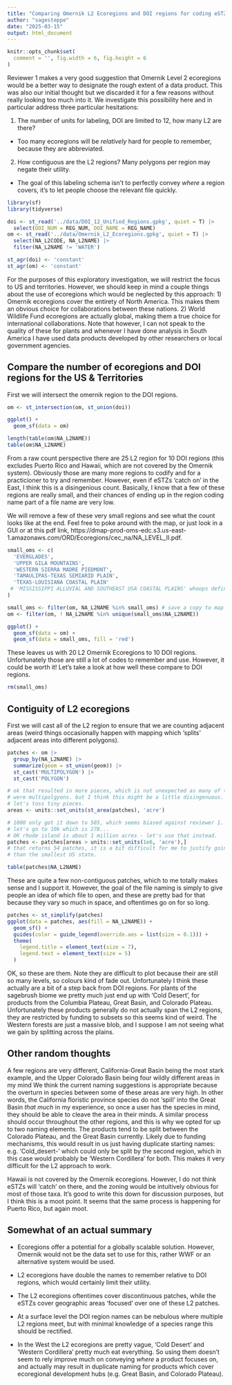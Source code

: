 ```yaml
---
title: "Comparing Omernik L2 Ecoregions and DOI regions for coding eSTZs"
author: "sagesteppe"
date: "2025-03-15"
output: html_document
---
```


```r
knitr::opts_chunk$set(
  comment = '', fig.width = 6, fig.height = 6
)
```

Reviewer 1 makes a very good suggestion that Omernik Level 2 ecoregions would be a better way to designate the rough extent of a data product. This was also our initial thought but we discarded it for a few reasons without really looking too much into it. 
We investigate this possibility here and in particular address three particular hesitations: 

1) The number of units for labeling, DOI are limited to 12, how many L2 are there? 
  - Too many ecoregions will be *relatively* hard for people to remember, because they are abbreviated. 
  
2) How contiguous are the L2 regions? Many polygons per region may negate their utility. 
  - The goal of this labeling schema isn't to perfectly convey *where* a region covers, it's to let people choose the relevant file quickly. 

```r
library(sf)
library(tidyverse)
```


```r
doi <- st_read('../data/DOI_12_Unified_Regions.gpkg', quiet = T) |>
  select(DOI_NUM = REG_NUM, DOI_NAME = REG_NAME)
om <- st_read('../data/Omernik_L2_Ecoregions.gpkg', quiet = T) |>
  select(NA_L2CODE, NA_L2NAME) |>
  filter(NA_L2NAME != 'WATER')

st_agr(doi) <- 'constant'
st_agr(om) <- 'constant'
```

For the purposes of this exploratory investigation, we will restrict the focus to US and territories. 
However, we should keep in mind a couple things about the use of ecoregions which would be neglected by this approach: 
  1) Omernik ecoregions cover the entirety of North America. This makes them an obvious choice for collaborations between these nations. 
  2) World Wildlife Fund ecoregions are actually global, making them a true choice for international collaborations. Note that however, I can not speak to the quality of these for plants and whenever I have done analysis in South America I have used data products developed by other researchers or local government agencies. 
  
## Compare the number of ecoregions and DOI regions for the US & Territories

First we will intersect the omernik region to the DOI regions. 

```r
om <- st_intersection(om, st_union(doi))

ggplot() + 
  geom_sf(data = om)
```

```r
length(table(om$NA_L2NAME))
table(om$NA_L2NAME)
```

From a raw count perspective there are 25 L2 region for 10 DOI regions (this excludes Puerto Rico and Hawaii, which are not covered by the Omernik system). 
Obviously those are many more regions to codify and for a practicioner to try and remember. 
However, even if eSTZs 'catch on' in the East, I think this is a disingenious count. 
Basically, I know that a few of these regions are really small, and their chances of ending up in the region coding name part of a file name are very low. 

We will remove a few of these very small regions and see what the count looks like at the end. 
Feel free to poke around with the map, or just look in a GUI or at this pdf link, 
https://dmap-prod-oms-edc.s3.us-east-1.amazonaws.com/ORD/Ecoregions/cec_na/NA_LEVEL_II.pdf. 

```r

small_oms <- c(
  'EVERGLADES',
  'UPPER GILA MOUNTAINS',
  'WESTERN SIERRA MADRE PIEDMONT',
  'TAMAULIPAS-TEXAS SEMIARID PLAIN',
  'TEXAS-LOUISIANA COASTAL PLAIN'
 # 'MISSISSIPPI ALLUVIAL AND SOUTHEAST USA COASTAL PLAINS' whoops definitely keep this. 
)

small_oms <- filter(om, NA_L2NAME %in% small_oms) # save a copy to map them. 
om <- filter(om, ! NA_L2NAME %in% unique(small_oms$NA_L2NAME))

ggplot() + 
  geom_sf(data = om) + 
  geom_sf(data = small_oms, fill = 'red')
```

These leaves us with 20 L2 Omernik Ecoregions to 10 DOI regions. 
Unfortunately those are still a lot of codes to remember and use. 
However, it could be worth it! 
Let's take a look at how well these compare to DOI regions. 

```r
rm(small_oms)
```

## Contiguity of L2 ecoregions 

First we will cast all of the L2 region to ensure that we are counting adjacent areas (weird things occasionally happen with mapping which 'splits' adjacent areas into different polygons). 

```r

patches <- om |>
  group_by(NA_L2NAME) |>
  summarize(geom = st_union(geom)) |>
  st_cast('MULTIPOLYGON') |>
  st_cast('POLYGON')

# ok that resulted in more pieces, which is not unexpected as many of these 
# were multipolgyons. but I think this might be a little disingenuous. 
# let's toss tiny pieces. 
areas <- units::set_units(st_area(patches), 'acre')

# 1000 only got it down to 585, which seems biased against reviewer 1.  
# let's go to 10k which is 278... 
# OK rhode island is about 1 million acres - let's use that instead. 
patches <- patches[areas > units::set_units(1e6, 'acre'),]
# that returns 54 patches, it is a bit difficult for me to justify going much bigger
# than the smallest US state. 
```

```r
table(patches$NA_L2NAME)
```

These are quite a few non-contiguous patches, which to me totally makes sense and I support it. 
However, the goal of the file naming is simply to give people an idea of which file to open, and these are pretty bad for that because they vary so much in space, and oftentimes go on for so long. 

```r
patches <- st_simplify(patches)
ggplot(data = patches, aes(fill = NA_L2NAME)) + 
  geom_sf() + 
  guides(color = guide_legend(override.aes = list(size = 0.1))) + 
  theme(
    legend.title = element_text(size = 7), 
    legend.text = element_text(size = 5)
  )
```

OK, so these are them. Note they are difficult to plot because their are still so many levels, so colours kind of fade out. 
Unfortunately I think these actually are a bit of a step back from DOI regions.
For plants of the sagebrush biome we pretty much just end up with 'Cold Desert', for products from the Columbia Plateau, Great Basin, and Colorado Plateau. 
Unfortunately these products generally do not actually span the L2 regions, they are restricted by funding to subsets so this seems kind of weird. 
The Western forests are just a massive blob, and I suppose I am not seeing what we gain by splitting across the plains. 

## Other random thoughts 

A few regions are very different, California-Great Basin being the most stark example, and the Upper Colorado Basin being four wildly different areas in my mind
We think the current naming suggestions is appropriate because the overturn in species between some of these areas are very high. 
In other words, the California floristic province species do not 'spill' into the Great Basin *that much* in my experience, so once a user has the species in mind, they should be able to cleave the area in their minds. 
A similar process should occur throughout the other regions, and this is why we opted for up to two naming elements. 
The products tend to be split between the Colorado Plateau, and the Great Basin currently. 
Likely due to funding mechanisms, this would result in us just having duplicate starting names: e.g. 'Cold_desert-' which could only be split by the second region, which in this case would probably be 'Western Cordillera' for both. 
This makes it very difficult for the L2 approach to work. 

Hawaii is not covered by the Omernik ecoregions. 
However, I do not think eSTZs will 'catch' on there, and the zoning would be intuitively obvious for most of those taxa. 
It's good to write this down for discussion purposes, but I think this is a moot point. 
It seems that the same process is happening for Puerto Rico, but again moot. 


## Somewhat of an actual summary

+ Ecoregions offer a potential for a globally scalable solution. 
However, Omernik would not be the data set to use for this, rather WWF or an alternative system would be used. 

+ L2 ecoregions have double the names to remember relative to DOI regions, which would certainly limit their utility.  

+ The L2 ecoregions oftentimes cover discontinuous patches, while the eSTZs cover geographic areas 'focused' over one of these L2 patches. 

+ At a surface level the DOI region names can be nebulous where multiple L2 regions meet, but with minimal knowledge of a species range this should be rectified. 

+ In the West the L2 ecoregions are pretty vague, 'Cold Desert' and 'Western Cordillera' pretty much eat everything. So using them doesn't seem to rely improve much on conveying *where* a product focuses on, and actually may result in duplicate naming for products which cover ecoregional development hubs (e.g. Great Basin, and Colorado Plateau). 
